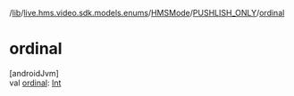 /[lib](/api-reference/android/v2/home/content)/[live.hms.video.sdk.models.enums](../../index)/[HMSMode](../index)/[PUSHLISH_ONLY](index)/[ordinal](ordinal)

# ordinal

[androidJvm]\
val [ordinal](ordinal): [Int](https://kotlinlang.org/api/latest/jvm/stdlib/kotlin/-int/index.html)
